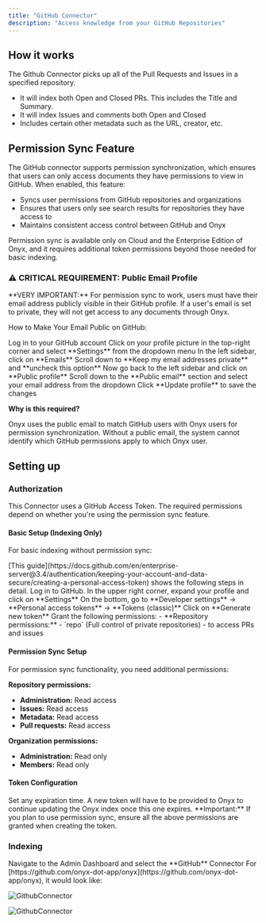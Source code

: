 ```yaml
---
title: "GitHub Connector"
description: "Access knowledge from your GitHub Repositories"
---
```


## How it works

The Github Connector picks up all of the Pull Requests and Issues in a specified repository.

- It will index both Open and Closed PRs. This includes the Title and Summary.
- It will index Issues and comments both Open and Closed
- Includes certain other metadata such as the URL, creator, etc.

## Permission Sync Feature

The GitHub connector supports permission synchronization,
which ensures that users can only access documents they have permissions to view in GitHub. When enabled, this feature:

- Syncs user permissions from GitHub repositories and organizations
- Ensures that users only see search results for repositories they have access to
- Maintains consistent access control between GitHub and Onyx

<Note>
  Permission sync is available only on Cloud and the Enterprise Edition of Onyx,
  and it requires additional token permissions beyond those needed for basic indexing.
</Note>

### ⚠️ CRITICAL REQUIREMENT: Public Email Profile

<Info>
  **VERY IMPORTANT:** For permission sync to work,
  users must have their email address publicly visible in their GitHub profile. If a user's email is set to private,
  they will not get access to any documents through Onyx.
</Info>

How to Make Your Email Public on GitHub:

<Steps>
  <Step title="Log in to GitHub">
    Log in to your GitHub account
  </Step>

  <Step title="Access profile settings">
    Click on your profile picture in the top-right corner and select **Settings** from the dropdown menu
  </Step>

  <Step title="Navigate to email settings">
    In the left sidebar, click on **Emails**
  </Step>

  <Step title="Enable public email">
    Scroll down to **Keep my email addresses private** and **uncheck this option**
  </Step>

  <Step title="Configure public profile">
    Now go back to the left sidebar and click on **Public profile**
  </Step>

  <Step title="Set public email">
    Scroll down to the **Public email** section and select your email address from the dropdown
  </Step>

  <Step title="Save changes">
    Click **Update profile** to save the changes
  </Step>
</Steps>

**Why is this required?**

Onyx uses the public email to match GitHub users with Onyx users for permission synchronization. Without a public email,
the system cannot identify which GitHub permissions apply to which Onyx user.

## Setting up

### Authorization

This Connector uses a GitHub Access Token.
The required permissions depend on whether you're using the permission sync feature.

#### Basic Setup (Indexing Only)

For basic indexing without permission sync:

<Steps>
  <Step title="Review detailed guide">
    [This
    guide](https://docs.github.com/en/enterprise-server@3.4/authentication/keeping-your-account-and-data-secure/creating-a-personal-access-token)
    shows the following steps in detail.
  </Step>

  <Step title="Log in to GitHub">
    Log in to GitHub.
  </Step>

  <Step title="Access settings">
    In the upper right corner, expand your profile and click on **Settings**
  </Step>

  <Step title="Navigate to developer settings">
    On the bottom, go to **Developer settings** -> **Personal access tokens** -> **Tokens (classic)**
  </Step>

  <Step title="Generate new token">
    Click on **Generate new token**
  </Step>

  <Step title="Grant permissions">
    Grant the following permissions:
    - **Repository permissions:**
    - `repo` (Full control of private repositories) - to access PRs and issues
  </Step>
</Steps>

#### Permission Sync Setup

For permission sync functionality, you need additional permissions:

**Repository permissions:**
- **Administration:** Read access
- **Issues:** Read access
- **Metadata:** Read access
- **Pull requests:** Read access

**Organization permissions:**
- **Administration:** Read only
- **Members:** Read only

#### Token Configuration

<Steps>
  <Step title="Set expiration time">
    Set any expiration time.
    A new token will have to be provided to Onyx to continue updating the Onyx index once this one expires.
  </Step>

  <Step title="Verify permissions">
    **Important:** If you plan to use permission sync,
    ensure all the above permissions are granted when creating the token.
  </Step>
</Steps>

### Indexing

<Steps>
  <Step title="Navigate to connector">
    Navigate to the Admin Dashboard and select the **GitHub** Connector
  </Step>

  <Step title="Configure connector">
    For [https://github.com/onyx-dot-app/onyx](https://github.com/onyx-dot-app/onyx), it would look like:
  </Step>
</Steps>

![GithubConnector](/assets/admin/connectors/github/GithubCredential.png)

![GithubConnector](/assets/admin/connectors/github/GithubConnector.png)
